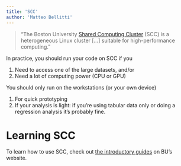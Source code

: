 ```yaml
---
title: 'SCC'
author: 'Matteo Bellitti' 
---
```


> "The Boston University [Shared Computing Cluster](https://www.bu.edu/tech/support/research/computing-resources/scc/) (SCC) is a heterogeneous Linux cluster [...] suitable for high-performance computing." 

In practice, you should run your code on SCC if you

1. Need to access one of the large datasets, and/or 
2. Need a lot of computing power (CPU or GPU)

You should only run on the workstations (or your own device) 

1. For quick prototyping 
2. If your analysis is light: if you're using tabular data only or doing a regression analysis it's probably fine.

# Learning SCC
To learn how to use SCC, check out [the introductory guides](https://www.bu.edu/tech/support/research/system-usage/) on BU's website.